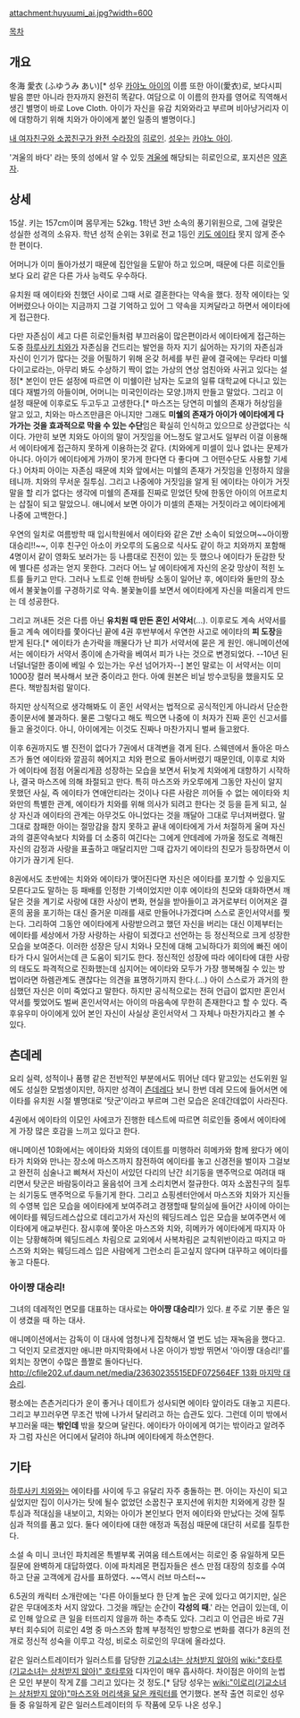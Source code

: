 attachment:huyuumi_ai.jpg?width=600

[[목차]]

== 개요 ==
冬海 愛衣 (ふゆうみ あい)[* 성우 [[카야노 아이]]의 이름 또한 아이(愛衣)로, 보다시피 발음 뿐만 아니라 한자까지 완전히 똑같다. 여담으로 이 이름의 한자를 영어로 직역해서 생긴 별명이 바로 Love Cloth. 아이가 자신을 유감 치와와라고 부르며 비아냥거리자 이에 대항하기 위해 치와가 아이에게 붙인 일종의 별명이다.]

[[내 여자친구와 소꿉친구가 완전 수라장]]의 [[히로인]]. [[성우]]는 [[카야노 아이]].

'겨울의 바다' 라는 뜻의 성에서 알 수 있듯 [[겨울]]에 해당되는 히로인으로, 포지션은 [[약혼자]].

== 상세 ==
15살. 키는 157cm이며 몸무게는 52kg. 1학년 3반 소속의 풍기위원으로, 그에 걸맞은 성실한 성격의 소유자. 학년 성적 순위는 3위로 전교 1등인 [[키도 에이타]] 못지 않게 준수한 편이다.

어머니가 이미 돌아가셨기 때문에 집안일을 도맡아 하고 있으며, 때문에 다른 히로인들보다 요리 같은 다른 가사 능력도 우수하다.

유치원 때 에이타와 친했던 사이로 그때 서로 결혼한다는 약속을 했다. 정작 에이타는 잊어버렸으나 아이는 지금까지 그걸 기억하고 있어 그 약속을 지켜달라고 하면서 에이타에게 접근한다.

다만 자존심이 세고 다른 히로인들처럼 부끄러움이 많은편이라서 에이타에게 접근하는 도중 [[하루사키 치와]]가 자존심을 건드리는 발언을 하자 지기 싫어하는 자기의 자존심과 자신이 인기가 많다는 것을 어필하기 위해 온갖 허세를 부린 끝에 결국에는 무라타 미쉘 다이고로라는, 아무리 봐도 수상하기 짝이 없는 가상의 연상 엄친아와 사귀고 있다는 설정[* 본인이 만든 설정에 따르면 이 미쉘이란 남자는 도쿄의 일류 대학교에 다니고 있는데다 재벌가의 아들이며, 어머니는 미국인이라는 모양.]까지 만들고 말았다. 그리고 이 설정 때문에 이후로도 두고두고 고생한다.[* 마스즈는 당연히 미쉘의 존재가 허상임을 알고 있고, 치와는 마스즈만큼은 아니지만 그래도 '''미쉘의 존재가 아이가 에이타에게 다가가는 것을 효과적으로 막을 수 있는 수단'''임은 확실히 인식하고 있으므로 상관없다는 식이다. 가만히 보면 치와도 아이의 말이 거짓임을 어느정도 알고서도 일부러 이걸 이용해서 에이타에게 접근하지 못하게 이용하는것 같다. (치와에게 미셀이 있나 없나는 문제가 아니다. 아이가 에이타에게 가까이 못가게 한다면 다 좋다며 그 어떤수단도 사용할 기세다.) 어차피 아이는 자존심 때문에 치와 앞에서는 미쉘의 존재가 거짓임을 인정하지 않을테니까. 치와의 무서운 질투심.  그리고 나중에야 거짓임을 알게 된 에이타는 아이가 거짓말을 할 리가 없다는 생각에 미쉘의 존재를 진짜로 믿었던 탓에 한동안 아이의 어프로치는 삽질이 되고 말았으니. 애니에서 보면 아이가 미셀의 존재는 거짓이라고 에이타에게 나중에 고백한다.]

우연의 일치로 여름방학 때 입시학원에서 에이타와 같은 Z반 소속이 되었으며~~아이짱 대승리!!~~, 이후 친구인 아소이 카오루의 도움으로 식사도 같이 하고 치와까지 포함해 4명이서 같이 영화도 보러가는 등 나름대로 진전이 있는 듯 했으나 에이타가 둔감한 탓에 별다른 성과는 얻지 못한다. 그러다 어느 날 에이타에게 자신의 온갖 망상이 적힌 노트를 들키고 만다. 그러나 노트로 인해 한바탕 소동이 일어난 후, 에이타와 둘만의 장소에서 불꽃놀이를 구경하기로 약속. 불꽃놀이를 보면서 에이타에게 자신을 떠올리게 만드는 데 성공한다.

그리고 꺼내든 것은 다름 아닌 '''유치원 때 만든 혼인 서약서'''(...). 이후로도 계속 서약서를 들고 계속 에이타를 쫓아다닌 끝에 4권 후반부에서 우연한 사고로 에이타의 '''피 도장'''을 받게 된다.[* 에이타가 손가락을 깨물다가 난 피가 서약서에 묻은 게 원인. 애니메이션에서는 에이타가 서약서 종이에 손가락을 베여서 피가 나는 것으로 변경되었다. --10년 된 너덜너덜한 종이에 베일 수 있는가는 우선 넘어가자--] 본인 말로는 이 서약서는 이미 1000장 컬러 복사해서 보관 중이라고 한다. 아예 원본은 비닐 방수코팅을 했을지도 모른다. 책받침처럼 말이다.

하지만 상식적으로 생각해봐도 이 혼인 서약서는 법적으로 공식적인게 아니라서 단순한 종이문서에 불과하다. 물론 그렇다고 해도 찍으면 나중에 이 처자가 진짜 혼인 신고서를 들고 올것이다. 아니, 아이에게는 이것도 진짜나 마찬가지니 벌써 들고왔다.

이후 6권까지도 별 진전이 없다가 7권에서 대격변을 겪게 된다. 스웨덴에서 돌아온 마스즈가 돌연 에이타와 깔끔히 헤어지고 치와 편으로 돌아서버렸기 때문인데, 이후로 치와가 에이타에 점점 어울리게끔 성장하는 모습을 보면서 뒤늦게 치와에게 대항하기 시작하나, 결국 마스즈에 의해 좌절되고 만다. 특히 마스즈와 카오루에게 그동안 자신이 알지 못했던 사실, 즉 에이타가 연애안티라는 것이나 다른 사람은 끼어들 수 없는 에이타와 치와만의 특별한 관계, 에이타가 치와를 위해 의사가 되려고 한다는 것 등을 듣게 되고, 실상 자신과 에이타의 관계는 아무것도 아니었다는 것을 깨달아 그대로 무너져버렸다. 말 그대로 참패한 아이는 절망감을 참지 못하고 끝내 에이타에게 가서 처절하게 울며 자신과의 결혼약속보다 치와를 더 소중히 여긴다는 그에게 얀데레에 가까울 정도로 격해진 자신의 감정과 사랑을 표출하고 매달리지만 그때 갑자기 에이타의 친모가 등장하면서 이야기가 끊기게 된다. 

8권에서도 초반에는 치와와 에이타가 맺어진다면 자신은 에이타를 포기할 수 있을지도 모른다고도 말하는 등 패배를 인정한 기색이었지만 이후 에이타의 친모와 대화하면서 깨달은 것을 계기로 사랑에 대한 사상이 변화, 현실을 받아들이고 과거로부터 이어져온 결혼의 꿈을 포기하는 대신 즐거운 미래를 새로 만들어나가겠다며 스스로 혼인서약서를 찢는다. 그리하여 그동안 에이타에게 사랑받으려고 했던 자신을 버리는 대신 이제부터는 에이타를 세상에서 가장 사랑하는 사람이 되겠다고 선언하는 등 정신적으로 크게 성장한 모습을 보여준다. 이러한 성장은 당시 치와나 모친에 대해 고뇌하다가 회의에 빠진 에이타가 다시 일어서는데 큰 도움이 되기도 한다. 정신적인 성장에 따라 에이타에 대한 사랑의 태도도 파격적으로 진화했는데 심지어는 에이타와 모두가 가장 행복해질 수 있는 방법이라면 하렘관계도 괜찮다는 의견을 표명하기까지 한다.(...) 아이 스스로가 과거의 한심했던 자신은 이미 죽었다고 말한다. 하지만 공식적으로는 전혀 언급이 없지만 혼인서약서를 찢었어도 벌써 혼인서약서는 아이의 마음속에 무한히 존재한다고 할 수 있다. 즉 후유우미 아이에게 있어 본인 자신이 사실상 혼인서약서 그 자체나 마찬가지라고 볼 수 있다.

== 츤데레 ==
요리 실력, 성적이나 품행 같은 전반적인 부분에서도 뛰어난 데다 맡고있는 선도위원 일에도 성실한 모범생이지만, 하지만 성격이 [[츤데레]]다 보니 한번 데레 모드에 들어서면 에이타를 유치원 시절 별명대로 '탓군'이라고 부르며 그런 모습은 온데간데없이 사라진다.

4권에서 에이타의 이모인 사에코가 진행한 테스트에 따르면 히로인들 중에서 에이타에게 가장 많은 호감을 느끼고 있다고 한다.

애니메이션 10화에서는 에이타와 치와의 데이트를 미행하러 히메카와 함께 왔다가 에이타가 치와와 만나는 장소에 마스즈까지 참전하여 에이타를 놓고 신경전을 벌이자 그걸보고 완전히 심술나고 삐쳐서 자신이 서있던 다리의 난간 쇠기둥을 맨주먹으로 여려대 때리면서 탓군은 바람둥이라고 울음섞어 크게 소리치면서 절규한다. 여자 소꿉친구의 질투는 쇠기둥도 맨주먹으로 두들기게 한다.
그리고 쇼핑센터안에서 마스즈와 치와가 지신들의 수영복 입은 모습을 에이타에게 보여주려고 경쟁할때 탈의실에 들어간 사이에 아이는 에이타를 웨딩드레스삽으로 데리고가서 자신의 웨딩드레스 입은 모습을 보여주면서 에이타에게 애교부린다. 잠시후에 쫓아온 마스즈와 치와, 히메카가 에이타에게 따지자 아이는 당황해하며 웨딩드레스 차림으로 교외에서 사복차림은 교칙위반이라고 따지고 마스즈와 치와는 웨딩드레스 입은 사람에게 그런소리 듣고싶지 않다며 대꾸하고 에이타를 놓고 다툰다.
 
=== 아이쨩 대승리! ===
{{{#!html
<object width="560" height="315"><param name="movie" value="//www.youtube.com/v/Pr6dV7jbUyk?version=3&amp;hl=ko_KR"></param><param name="allowFullScreen" value="true"></param><param name="allowscriptaccess" value="always"></param><embed src="//www.youtube.com/v/Pr6dV7jbUyk?version=3&amp;hl=ko_KR" type="application/x-shockwave-flash" width="560" height="315" allowscriptaccess="always" allowfullscreen="true"></embed></object>
}}}

그녀의 데레적인 면모를 대표하는 대사로는 '''아이쨩 대승리!'''가 있다. [http://cfile203.uf.daum.net/media/1114044C513329F8199BD6 #] 주로 기분 좋은 일이 생겼을 때 하는 대사.

애니메이션에서는 감독이 이 대사에 엄청나게 집착해서 열 번도 넘는 재녹음을 했다고. 그 덕인지 모르겠지만 애니판 마지막화에서 나온 아이가 방방 뛰면서 '아이쨩 대승리!'를 외치는 장면이 수많은 플짤로 돌아다닌다. [[http://cfile202.uf.daum.net/media/23630235515EDF072564EF 13화 마지막 대승리]]. 

평소에는 츤츤거리다가 운이 좋거나 데이트가 성사되면 에이타 앞이라도 대놓고 지른다. 그리고 부끄러우면 무조건 밖에 나가서 달리려고 하는 습관도 있다. 그런데 이미 밖에서 부끄러울 때는 '''밖인데''' 밖을 찾으며 달린다. 에이타가 아이에게 여기는 밖이라고 알려주자 그럼 자신은 어디에서 달려야 하냐며 에이타에게 하소연한다.

== 기타 ==
[[하루사키 치와]]와는 에이타를 사이에 두고 유달리 자주 충돌하는 편. 아이는 자신이 되고 싶었지만 집이 이사가는 탓에 될수 없었던 소꿉친구 포지션에 위치한 치와에게 강한 질투심과 적대심을 내보이고, 치와는 아이가 본인보다 먼저 에이타와 만났다는 것에 질투심과 적의를 품고 있다. 둘다 에이타에 대한 애정과 독점심 때문에 대단히 서로를 질투한다. 

소설 속 미니 코너인 파치레몬 특별부록 귀여움 테스트에서는 히로인 중 유일하게 모든 질문에 완벽하게 대답하였다. 이에 파치레몬 편집자들은 센스 만점 대장의 칭호를 수여하고 단골 고객에게 감사를 표하였다. ~~역시 러브 마스터~~

6.5권의 캐릭터 소개란에는 '다른 아이들보다 한 단계 높은 곳에 있다고 여기지만, 실은 같은 무대에조차 서지 않았다. 그것을 깨닫는 순간이 '''각성의 때'''.' 라는 언급이 있는데, 이로 인해 앞으로 큰 일을 터뜨리지 않을까 하는 추측도 있다. 그리고 이 언급은 바로 7권부터 회수되어 히로인 4명 중 마스즈와 함께 부정적인 방향으로 변화를 겪다가 8권의 전개로 정신적 성숙을 이루고 각성, 비로소 히로인의 무대에 올라섰다.

같은 일러스트레이터가 일러스트를 담당한 [[기교소녀는 상처받지 않아]]의 [[wiki:"호타루(기교소녀는 상처받지 않아)" 호타루]]와 디자인이 매우 흡사하다. 차이점은 아이의 눈썹은 모인 부분이 작게 Z를 그리고 있다는 것 정도.[* 담당 성우는 [[wiki:"이로리(기교소녀는 상처받지 않아)"마스즈와 머리색을 닮은 캐릭터]]를 연기했다. 본작 출연 히로인 성우들 중 유일하게 같은 일러스트레이터의 두 작품에 모두 나온 성우.]
